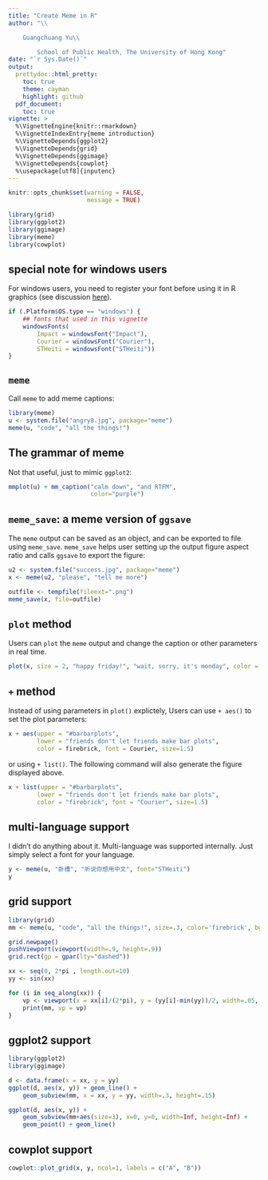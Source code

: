 ```yaml
---
title: "Create Meme in R"
author: "\\

	Guangchuang Yu\\

        School of Public Health, The University of Hong Kong"
date: "`r Sys.Date()`"
output:
  prettydoc::html_pretty:
    toc: true
    theme: cayman
    highlight: github
  pdf_document:
    toc: true
vignette: >
  %\VignetteEngine{knitr::rmarkdown}
  %\VignetteIndexEntry{meme introduction}
  %\VignetteDepends{ggplot2}
  %\VignetteDepends{grid}
  %\VignetteDepends{ggimage}
  %\VignetteDepends{cowplot}
  %\usepackage[utf8]{inputenc}
---
```




```r
knitr::opts_chunk$set(warning = FALSE,
                      message = TRUE)

library(grid)
library(ggplot2)
library(ggimage)
library(meme)
library(cowplot)
```


## special note for windows users

For windows users, you need to register your font before using it in R graphics
(see discussion [here](https://github.com/GuangchuangYu/meme/issues/1)).

```r
if (.Platform$OS.type == "windows") {
    ## fonts that used in this vignette
    windowsFonts(
        Impact = windowsFont("Impact"),
        Courier = windowsFont("Courier"),
        STHeiti = windowsFont("STHeiti"))
}
```

## `meme`


Call `meme` to add meme captions:


```r
library(meme)
u <- system.file("angry8.jpg", package="meme")
meme(u, "code", "all the things!")
```

## The grammar of meme


Not that useful, just to mimic `ggplot2`:


```r
mmplot(u) + mm_caption("calm down", "and RTFM",
                       color="purple")
```



## `meme_save`: a meme version of `ggsave`

The `meme` output can be saved as an object, and can be exported to file using
`meme_save`. `meme_save` helps user setting up
the output figure aspect ratio and calls `ggsave` to export the figure:


```r
u2 <- system.file("success.jpg", package="meme")
x <- meme(u2, "please", "tell me more")
```

```r
outfile <- tempfile(fileext=".png")
meme_save(x, file=outfile)
```


## `plot` method


Users can `plot` the `meme` output and change the caption or other parameters in
real time.

```r
plot(x, size = 2, "happy friday!", "wait, sorry, it's monday", color = "firebrick", font = "Courier")
```

## `+` method


Instead of using parameters in `plot()` explictely, Users can use `+ aes()` to set the plot parameters:


```r
x + aes(upper = "#barbarplots",
        lower = "friends don't let friends make bar plots",
        color = firebrick, font = Courier, size=1.5)
```

or using `+ list()`. The following command will also generate the figure
displayed above.

```r
x + list(upper = "#barbarplots",
        lower = "friends don't let friends make bar plots",
        color = "firebrick", font = "Courier", size=1.5)
```


## multi-language support

I didn't do anything about it. Multi-language was supported internally. Just
simply select a font for your language.


```r
y <- meme(u, "卧槽", "听说你想用中文", font="STHeiti")
y
```


## grid support


```r
library(grid)
mm <- meme(u, "code", "all the things!", size=.3, color='firebrick', bgcolor=NULL)

grid.newpage()
pushViewport(viewport(width=.9, height=.9))
grid.rect(gp = gpar(lty="dashed"))

xx <- seq(0, 2*pi , length.out=10)
yy <- sin(xx)

for (i in seq_along(xx)) {
    vp <- viewport(x = xx[i]/(2*pi), y = (yy[i]-min(yy))/2, width=.05, height=.05)
    print(mm, vp = vp)
}
```


## ggplot2 support



```r
library(ggplot2)
library(ggimage)

d <- data.frame(x = xx, y = yy)
ggplot(d, aes(x, y)) + geom_line() +
    geom_subview(mm, x = xx, y = yy, width=.3, height=.15)

ggplot(d, aes(x, y)) +
    geom_subview(mm+aes(size=3), x=0, y=0, width=Inf, height=Inf) +
    geom_point() + geom_line()
```


## cowplot support


```r
cowplot::plot_grid(x, y, ncol=1, labels = c("A", "B"))
```

